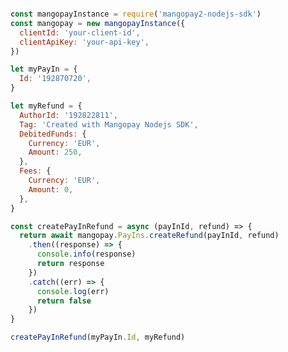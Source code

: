   
```javascript NodeJS  

const mangopayInstance = require('mangopay2-nodejs-sdk')
const mangopay = new mangopayInstance({
  clientId: 'your-client-id',
  clientApiKey: 'your-api-key',
})

let myPayIn = {
  Id: '192870720',
}

let myRefund = {
  AuthorId: '192822811',
  Tag: 'Created with Mangopay Nodejs SDK',
  DebitedFunds: {
    Currency: 'EUR',
    Amount: 250,
  },
  Fees: {
    Currency: 'EUR',
    Amount: 0,
  },
}

const createPayInRefund = async (payInId, refund) => {
  return await mangopay.PayIns.createRefund(payInId, refund)
    .then((response) => {
      console.info(response)
      return response
    })
    .catch((err) => {
      console.log(err)
      return false
    })
}

createPayInRefund(myPayIn.Id, myRefund)  
```
